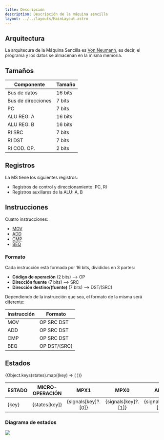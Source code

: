 ```yaml
---
title: Descripción
description: Descripción de la máquina sencilla
layout: ../../layouts/MainLayout.astro
---
```


## Arquitectura

La arquitecura de la Máquina Sencilla es <a href="https://es.wikipedia.org/wiki/Arquitectura_de_Von_Neumann" target="_blank">Von Neumann</a>, es decir, el programa y los datos se almacenan en la misma memoria.



## Tamaños

| Componente | Tamaño |
| --- | --- |
| Bus de datos | 16 bits |
| Bus de direcciones | 7 bits |
| PC | 7 bits |
| ALU REG. A | 16 bits |
| ALU REG. B | 16 bits |
| RI SRC | 7 bits |
| RI DST | 7 bits |
| RI COD. OP. | 2 bits |

## Registros

La MS tiene los siguientes registros:

- Registros de control y direccionamiento: PC, RI
- Registros auxiliares de la ALU: A, B

## Instrucciones
Cuatro instrucciones:
* [MOV](/es/instructions/MOV)
* [ADD](/es/instructions/ADD)
* [CMP](/es/instructions/CMP)
* [BEQ](/es/instructions/BEQ)

### Formato

Cada instrucción está formada por 16 bits, divididos en 3 partes:
- **Código de operación** (2 bits) --> OP
- **Dirección fuente** (7 bits) --> SRC
- **Dirección destino/(fuente)** (7 bits) --> DST/(SRC)

Dependiendo de la instrucción que sea, el formato de la misma será diferente:

| Instrucción | Formato |
| --- | --- |
| MOV | OP SRC DST |
| ADD | OP SRC DST |
| CMP | OP SRC DST |
| BEQ | OP DST/(SRC) |


## Estados

<table>
  <thead>
    <tr>
      <th>ESTADO</th>
      <th>MICRO-OPERACIÓN</th>
      <th>MPX1</th>
      <th>MPX0</th>
      <th>ALU1</th>
      <th>ALU0</th>
      <th>W/R</th>
      <th>CPC</th>
      <th>CRI</th>
      <th>CA</th>
      <th>CB</th>
      <th>FZ</th>
    </tr>
  </thead>
  <tbody>
    {Object.keys(states).map((key) => (
      <tr>
        <td>{key}</td>
        <td>{states[key]}</td>
        <td style="text-align: center;">{signals[key]?.[0]}</td>
        <td style="text-align: center;">{signals[key]?.[1]}</td>
        <td style="text-align: center;">{signals[key]?.[2]}</td>
        <td style="text-align: center;">{signals[key]?.[3]}</td>
        <td style="text-align: center;">{signals[key]?.[4]}</td>
        <td style="text-align: center;">{signals[key]?.[5]}</td>
        <td style="text-align: center;">{signals[key]?.[6]}</td>
        <td style="text-align: center;">{signals[key]?.[7]}</td>
        <td style="text-align: center;">{signals[key]?.[8]}</td>
        <td style="text-align: center;">{signals[key]?.[9]}</td>
      </tr>
    ))}
  </tbody>
</table>

### Diagrama de estados

<img style="background-color: white;" src="/assets/state-diagram.svg"></img>
